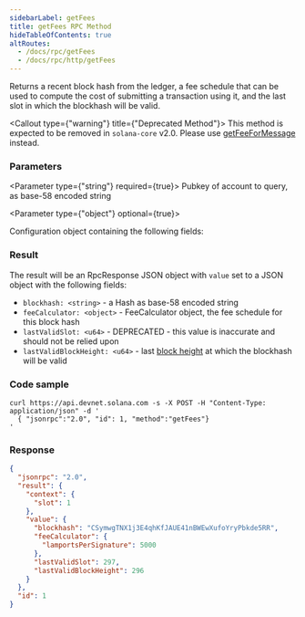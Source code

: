 ```yaml
---
sidebarLabel: getFees
title: getFees RPC Method
hideTableOfContents: true
altRoutes:
  - /docs/rpc/getFees
  - /docs/rpc/http/getFees
---
```


Returns a recent block hash from the ledger, a fee schedule that can be used to
compute the cost of submitting a transaction using it, and the last slot in
which the blockhash will be valid.

<Callout type={"warning"} title={"Deprecated Method"}>
  This method is expected to be removed in `solana-core` v2.0. Please use
  [getFeeForMessage](/docs/rpc/http/getFeeForMessage) instead.
</Callout>

<DocSideBySide>

<DocLeftSide>

### Parameters

<Parameter type={"string"} required={true}>
  Pubkey of account to query, as base-58 encoded string
</Parameter>

<Parameter type={"object"} optional={true}>

Configuration object containing the following fields:

<Field
  name="commitment"
  type="string"
  optional={true}
  href="/docs/rpc/index.mdx#configuring-state-commitment"
/>

</Parameter>

### Result

The result will be an RpcResponse JSON object with `value` set to a JSON object
with the following fields:

- `blockhash: <string>` - a Hash as base-58 encoded string
- `feeCalculator: <object>` - FeeCalculator object, the fee schedule for this
  block hash
- `lastValidSlot: <u64>` - DEPRECATED - this value is inaccurate and should not
  be relied upon
- `lastValidBlockHeight: <u64>` - last
  [block height](/docs/terminology.md#block-height) at which the blockhash will
  be valid

</DocLeftSide>

<DocRightSide>

### Code sample

```shell
curl https://api.devnet.solana.com -s -X POST -H "Content-Type: application/json" -d '
  { "jsonrpc":"2.0", "id": 1, "method":"getFees"}
'
```

### Response

```json
{
  "jsonrpc": "2.0",
  "result": {
    "context": {
      "slot": 1
    },
    "value": {
      "blockhash": "CSymwgTNX1j3E4qhKfJAUE41nBWEwXufoYryPbkde5RR",
      "feeCalculator": {
        "lamportsPerSignature": 5000
      },
      "lastValidSlot": 297,
      "lastValidBlockHeight": 296
    }
  },
  "id": 1
}
```

</DocRightSide>
</DocSideBySide>
